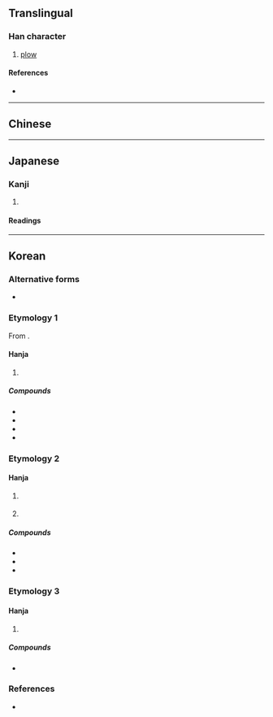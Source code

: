 {{also|犁}}
{{character info}}
==Translingual==

===Han character===
{{Han char|rn=93|rad=牛|as=08|sn=12|four=|canj=HHHQ|ids=⿱𥝢牛}}

# [[plow]]

====References====
* {{Han ref|kx=0701.200|dkj=20048|dj=1115.060|hdz=31813.100|uh=7282|ud=29314}}

----

==Chinese==
{{zh-see|犁|v}}

----

==Japanese==

===Kanji===
{{ja-kanji|grade=|rs=牛08}}

# {{rfdef|ja|sort=牛08}}

====Readings====
{{ja-readings
|on=り, れい, りゅう
|kun=すき
}}

----

==Korean==

===Alternative forms===
* {{l|ko|犁}} {{q|Variant form in South Korea}}

===Etymology 1===
From {{der|ko|ltc|sort=려|-}} {{ltc-l|犂}}. {{hanja-hunmong|례|lyey|器皿#중17A}}

====Hanja====
{{ko-hanja-search}}
{{ko-hanja|쟁기|려||여}}

# {{hanja form of|[[려]]/[[여]]|[[plough]]}}

=====Compounds=====
{{der-top3|Compounds}}
* {{ko-l|[[여단]]/[[려단]]|犂旦}}
* {{ko-l|[[여명]]/[[려명]]|犂明}}
* {{ko-l|[[여흑]]/[[려흑]]|犂黑}}
* {{ko-l|호용리|互用犂}}
{{der-bottom}}

===Etymology 2===

====Hanja====
{{ko-hanja|얼룩소|리||이}}

# {{lb|ko|literary}} {{hanja form of|[[리]]/[[이]]|[[spotted]] [[cow]]}}
# {{lb|ko|literary}} {{hanja form of|[[리]]/[[이]]|[[speckle]]s on the [[skin]] of an [[elderly]] [[person]]}}

=====Compounds=====
{{der-top3|Compounds}}
* {{ko-l|[[이로]]/[[리로]]|犂老}}
* {{ko-l|[[이서]]/[[리서]]|犂鼠}}
* {{ko-l|[[이우]]/[[리우]]|犂牛}}
{{der-bottom}}

===Etymology 3===

====Hanja====
{{ko-hanja|떨다|떨|류||유}}

# {{lb|ko|literary}} {{hanja form of|[[류]]/[[유]]|to [[tremble]] in [[fear]]}}

=====Compounds=====
* {{ko-l|[[유연]]/[[류연]]|犂然}}

===References===
* {{R:hanjadoc|7059}}